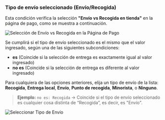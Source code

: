 ### Tipo de envío seleccionado (Envío/Recogida)

Esta condición verifica la selección **"Envío vs Recogida en tienda"** en la página de pago, como se muestra a continuación.

<img
  src="/images/essentials/condition-sets/shipping-pickup-type.webp"
  alt="Selección de Envío vs Recogida en la Página de Pago"
/>

Se cumplirá si el tipo de envío seleccionado es el mismo que el valor ingresado, según una de las siguientes subcondiciones:

- **es** (Coincide si la selección de entrega es exactamente igual al valor ingresado)  
- **no es** (Coincide si la selección de entrega es diferente al valor ingresado)

Para cualquiera de las opciones anteriores, elija un tipo de envío de la lista: **Recogida**, **Entrega local**, **Envío**, **Punto de recogida**, **Minorista**, o **Ninguno**.

> **Ejemplo:** `no es: Recogida` → Coincide si el tipo de envío seleccionado es cualquier cosa distinta de “Recogida”, es decir, es "Envío".

<img
  src="/images/essentials/condition-sets/select-shipping-type.webp"
  alt="Seleccionar Tipo de Envío"
/>
